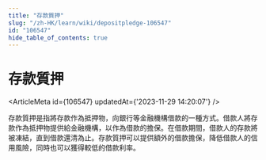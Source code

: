 ```yaml
---
title: "存款質押"
slug: "/zh-HK/learn/wiki/depositpledge-106547"
id: "106547"
hide_table_of_contents: true
---
```



# 存款質押

<ArticleMeta id={106547} updatedAt={'2023-11-29 14:20:07'} />
<div className='border-solid border-b border-t-0 my-4 border-[var(--ifm-color-gray-300)]' />

存款質押是指將存款作為抵押物，向銀行等金融機構借款的一種方式。借款人將存款作為抵押物提供給金融機構，以作為借款的擔保。在借款期間，借款人的存款將被凍結，直到借款還清為止。存款質押可以提供額外的借款擔保，降低借款人的信用風險，同時也可以獲得較低的借款利率。
